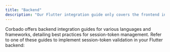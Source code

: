 ```yaml
---
title: "Backend"
description: "Our Flutter integration guide only covers the frontend integration of Corbado authentication. For backend integration, you need to validate the session-token we passed in the step Making requests."
---
```


Corbado offers backend integration guides for various languages and frameworks, detailing best practices for session-token management. Refer to one of these guides to implement session-token validation in your Flutter backend:

<BackendIntegration/>